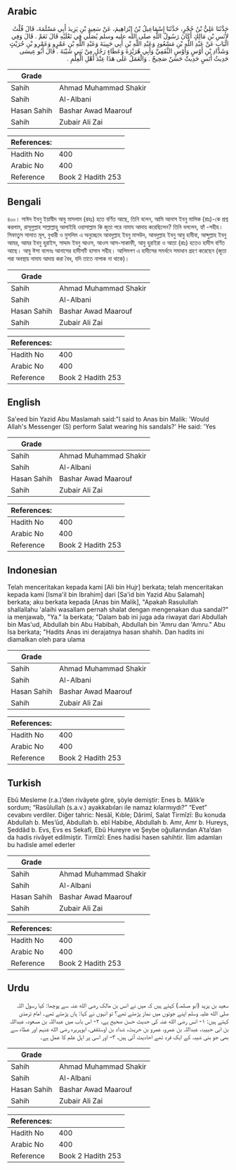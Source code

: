 ## Arabic


<div dir="rtl" lang="ar" style={{fontSize:'larger',backgroundColor:'#f8f9fa',padding:20}}>
حَدَّثَنَا عَلِيُّ بْنُ حُجْرٍ، حَدَّثَنَا إِسْمَاعِيلُ بْنُ إِبْرَاهِيمَ، عَنْ سَعِيدِ بْنِ يَزِيدَ أَبِي مَسْلَمَةَ، قَالَ قُلْتُ لأَنَسِ بْنِ مَالِكٍ أَكَانَ رَسُولُ اللَّهِ صلى الله عليه وسلم يُصَلِّي فِي نَعْلَيْهِ قَالَ نَعَمْ ‏.‏ قَالَ وَفِي الْبَابِ عَنْ عَبْدِ اللَّهِ بْنِ مَسْعُودٍ وَعَبْدِ اللَّهِ بْنِ أَبِي حَبِيبَةَ وَعَبْدِ اللَّهِ بْنِ عَمْرٍو وَعَمْرِو بْنِ حُرَيْثٍ وَشَدَّادِ بْنِ أَوْسٍ وَأَوْسٍ الثَّقَفِيِّ وَأَبِي هُرَيْرَةَ وَعَطَاءٍ رَجُلٍ مِنْ بَنِي شَيْبَةَ ‏.‏ قَالَ أَبُو عِيسَى حَدِيثُ أَنَسٍ حَدِيثٌ حَسَنٌ صَحِيحٌ ‏.‏ وَالْعَمَلُ عَلَى هَذَا عِنْدَ أَهْلِ الْعِلْمِ ‏.‏
</div>
<div style={{backgroundColor:'#f8f9fa',padding:20, marginBottom: 10}}><table> <thead> <tr> <th>Grade</th> <th></th> </tr> </thead> <tbody> <tr><td>Sahih</td><td>Ahmad Muhammad Shakir</td></tr><tr><td>Sahih</td><td>Al-Albani</td></tr><tr><td>Hasan Sahih</td><td>Bashar Awad Maarouf</td></tr><tr><td>Sahih</td><td>Zubair Ali Zai</td></tr></tbody></table><table> <thead> <tr> <th>References:</th> <th></th> </tr> </thead> <tbody><tr><td>Hadith No</td><td>400</td></tr><tr><td>Arabic No</td><td>400</td></tr><tr><td>Reference</td><td>Book 2 Hadith 253</td></tr></tbody></table></div>

## Bengali


<div dir="ltr" lang="bn" style={{fontSize:'larger',backgroundColor:'#f8f9fa',padding:20}}>
৪০০। সাঈদ ইবনু ইয়াযীদ আবু মাসলাম (রহঃ) হতে বর্ণিত আছে, তিনি বলেন, আমি আনাস ইবনু মালিক (রাঃ)-কে প্রশ্ন করলাম, রাসূলুল্লাহ সাল্লাল্লাহু আলাইহি ওয়াসাল্লাম কি জুতা পরে নামায আদায় করেছিলেন? তিনি বললেন, হ্যাঁ -সহীহ। সিফাতুস সালাত মূল, বুখারী ও মুসলিম এ অনুচ্ছেদে আবদুল্লাহ ইবনু মাসউদ, আবদুল্লাহ ইবনু আবু হাবীবা, আব্দুল্লাহ ইবনু আমর, আমর ইবনু হুরাইস, সাদ্দাদ ইবনু আওস, আওস আস-সাকাফী, আবু হুরাইরা ও আতা (রাঃ) হতেও হাদীস বর্ণিত আছে। আবু ঈসা বলেনঃ আনাসের হাদীসটি হাসান সহীহ। আলিমগণ এ হাদীসের সমর্থনে সমাধান গ্রহণ করেছেন (জুতা পরা অবস্থায় নামায আদায় করা বৈধ, যদি তাতে নাপাক না থাকে)।
</div>
<div style={{backgroundColor:'#f8f9fa',padding:20, marginBottom: 10}}><table> <thead> <tr> <th>Grade</th> <th></th> </tr> </thead> <tbody> <tr><td>Sahih</td><td>Ahmad Muhammad Shakir</td></tr><tr><td>Sahih</td><td>Al-Albani</td></tr><tr><td>Hasan Sahih</td><td>Bashar Awad Maarouf</td></tr><tr><td>Sahih</td><td>Zubair Ali Zai</td></tr></tbody></table><table> <thead> <tr> <th>References:</th> <th></th> </tr> </thead> <tbody><tr><td>Hadith No</td><td>400</td></tr><tr><td>Arabic No</td><td>400</td></tr><tr><td>Reference</td><td>Book 2 Hadith 253</td></tr></tbody></table></div>

## English


<div dir="ltr" lang="en" style={{fontSize:'larger',backgroundColor:'#f8f9fa',padding:20}}>
Sa'eed bin Yazid Abu Maslamah said:"I said to Anas bin Malik: 'Would Allah's Messenger (S) perform Salat wearing his sandals?' He said: 'Yes
</div>
<div style={{backgroundColor:'#f8f9fa',padding:20, marginBottom: 10}}><table> <thead> <tr> <th>Grade</th> <th></th> </tr> </thead> <tbody> <tr><td>Sahih</td><td>Ahmad Muhammad Shakir</td></tr><tr><td>Sahih</td><td>Al-Albani</td></tr><tr><td>Hasan Sahih</td><td>Bashar Awad Maarouf</td></tr><tr><td>Sahih</td><td>Zubair Ali Zai</td></tr></tbody></table><table> <thead> <tr> <th>References:</th> <th></th> </tr> </thead> <tbody><tr><td>Hadith No</td><td>400</td></tr><tr><td>Arabic No</td><td>400</td></tr><tr><td>Reference</td><td>Book 2 Hadith 253</td></tr></tbody></table></div>

## Indonesian


<div dir="ltr" lang="id" style={{fontSize:'larger',backgroundColor:'#f8f9fa',padding:20}}>
Telah menceritakan kepada kami [Ali bin Hujr] berkata; telah menceritakan kepada kami [Isma'il bin Ibrahim] dari [Sa'id bin Yazid Abu Salamah] berkata; aku berkata kepada [Anas bin Malik], "Apakah Rasulullah shallallahu 'alaihi wasallam pernah shalat dengan mengenakan dua sandal?" ia menjawab, "Ya." Ia berkata; "Dalam bab ini juga ada riwayat dari Abdullah bin Mas'ud, Abdullah bin Abu Habibah, Abdullah bin 'Amru dan 'Amru." Abu Isa berkata; "Hadits Anas ini derajatnya hasan shahih. Dan hadits ini diamalkan oleh para ulama
</div>
<div style={{backgroundColor:'#f8f9fa',padding:20, marginBottom: 10}}><table> <thead> <tr> <th>Grade</th> <th></th> </tr> </thead> <tbody> <tr><td>Sahih</td><td>Ahmad Muhammad Shakir</td></tr><tr><td>Sahih</td><td>Al-Albani</td></tr><tr><td>Hasan Sahih</td><td>Bashar Awad Maarouf</td></tr><tr><td>Sahih</td><td>Zubair Ali Zai</td></tr></tbody></table><table> <thead> <tr> <th>References:</th> <th></th> </tr> </thead> <tbody><tr><td>Hadith No</td><td>400</td></tr><tr><td>Arabic No</td><td>400</td></tr><tr><td>Reference</td><td>Book 2 Hadith 253</td></tr></tbody></table></div>

## Turkish


<div dir="ltr" lang="tr" style={{fontSize:'larger',backgroundColor:'#f8f9fa',padding:20}}>
Ebû Mesleme (r.a.)’den rivâyete göre, şöyle demiştir: Enes b. Mâlik’e sordum; “Rasûlullah (s.a.v.) ayakkabıları ile namaz kılarmıydı?” “Evet” cevabını verdiler. Diğer tahric: Nesâî, Kıble; Dârimî, Salat Tirmîzî: Bu konuda Abdullah b. Mes’ûd, Abdullah b. ebî Habibe, Abdullah b. Amr, Amr b. Hureys, Şeddâd b. Evs, Evs es Sekafî, Ebû Hureyre ve Şeybe oğullarından A’ta’dan da hadis rivâyet edilmiştir. Tirmîzî: Enes hadisi hasen sahihtir. İlim adamları bu hadisle amel ederler
</div>
<div style={{backgroundColor:'#f8f9fa',padding:20, marginBottom: 10}}><table> <thead> <tr> <th>Grade</th> <th></th> </tr> </thead> <tbody> <tr><td>Sahih</td><td>Ahmad Muhammad Shakir</td></tr><tr><td>Sahih</td><td>Al-Albani</td></tr><tr><td>Hasan Sahih</td><td>Bashar Awad Maarouf</td></tr><tr><td>Sahih</td><td>Zubair Ali Zai</td></tr></tbody></table><table> <thead> <tr> <th>References:</th> <th></th> </tr> </thead> <tbody><tr><td>Hadith No</td><td>400</td></tr><tr><td>Arabic No</td><td>400</td></tr><tr><td>Reference</td><td>Book 2 Hadith 253</td></tr></tbody></table></div>

## Urdu


<div dir="rtl" lang="ur" style={{fontSize:'larger',backgroundColor:'#f8f9fa',padding:20}}>
سعید بن یزید (ابو مسلمہ) کہتے ہیں کہ میں نے انس بن مالک رضی الله عنہ سے پوچھا: کیا رسول اللہ صلی الله علیہ وسلم اپنے جوتوں میں نماز پڑھتے تھے؟ تو انہوں نے کہا: ہاں پڑھتے تھے۔ امام ترمذی کہتے ہیں: ۱- انس رضی الله عنہ کی حدیث حسن صحیح ہے، ۲- اس باب میں عبداللہ بن مسعود، عبداللہ بن ابی حبیبۃ، عبداللہ بن عمرو، عمرو بن حریث، شداد بن اوسثقفی، ابوہریرہ رضی الله عنہم اور عطاء سے بھی جو بنی شیبہ کے ایک فرد تھے احادیث آئی ہیں، ۳- اور اسی پر اہل علم کا عمل ہے۔
</div>
<div style={{backgroundColor:'#f8f9fa',padding:20, marginBottom: 10}}><table> <thead> <tr> <th>Grade</th> <th></th> </tr> </thead> <tbody> <tr><td>Sahih</td><td>Ahmad Muhammad Shakir</td></tr><tr><td>Sahih</td><td>Al-Albani</td></tr><tr><td>Hasan Sahih</td><td>Bashar Awad Maarouf</td></tr><tr><td>Sahih</td><td>Zubair Ali Zai</td></tr></tbody></table><table> <thead> <tr> <th>References:</th> <th></th> </tr> </thead> <tbody><tr><td>Hadith No</td><td>400</td></tr><tr><td>Arabic No</td><td>400</td></tr><tr><td>Reference</td><td>Book 2 Hadith 253</td></tr></tbody></table></div>